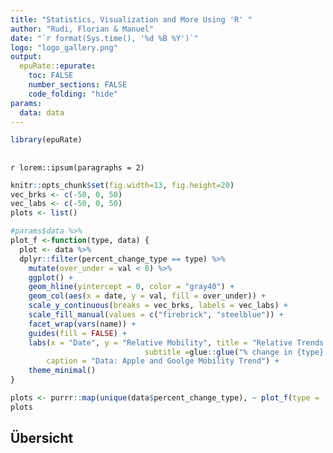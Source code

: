 ```yaml
---
title: "Statistics, Visualization and More Using 'R' "
author: "Rudi, Florian & Manuel"
date: "`r format(Sys.time(), '%d %B %Y')`"
logo: "logo_gallery.png"
output:
  epuRate::epurate:
    toc: FALSE
    number_sections: FALSE
    code_folding: "hide"
params:
  data: data
---
```

```r
library(epuRate)
```
## 
`r lorem::ipsum(paragraphs = 2)`

```r
knitr::opts_chunk$set(fig.width=13, fig.height=20) 
vec_brks <- c(-50, 0, 50)
vec_labs <- c(-50, 0, 50)
plots <- list()

#params$data %>%
plot_f <-function(type, data) {
  plot <- data %>% 
  dplyr::filter(percent_change_type == type) %>% 
    mutate(over_under = val < 0) %>%
    ggplot() +
    geom_hline(yintercept = 0, color = "gray40") +
    geom_col(aes(x = date, y = val, fill = over_under)) +
    scale_y_continuous(breaks = vec_brks, labels = vec_labs) +
    scale_fill_manual(values = c("firebrick", "steelblue")) +
    facet_wrap(vars(name)) +
    guides(fill = FALSE) +
    labs(x = "Date", y = "Relative Mobility", title = "Relative Trends in Apple/Goolge Maps",
                              subtitle =glue::glue("% change in {type} mobility compared to Baseline") ,
        caption = "Data: Apple and Goolge Móbility Trend") +
    theme_minimal()
}

plots <- purrr::map(unique(data$percent_change_type), ~ plot_f(type = .x, data = params$data) ) 
plots
```

## Übersicht